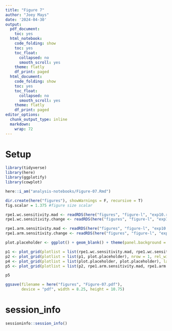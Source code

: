 ```yaml
---
title: "Figure 7"
author: "Joey Mays"
date: '2024-04-30'
output:
  pdf_document:
    toc: yes
  html_notebook:
    code_folding: show
    toc: yes
    toc_float:
      collapsed: no
      smooth_scroll: yes
    theme: flatly
    df_print: paged
  html_document:
    code_folding: show
    toc: yes
    toc_float:
      collapsed: no
      smooth_scroll: yes
    theme: flatly
    df_print: paged
editor_options:
  chunk_output_type: inline
  markdown:
    wrap: 72
---
```


# Setup

```r
library(tidyverse)
library(here)
library(ggplotify)
library(cowplot)
```

```r
here::i_am("analysis-notebooks/Figure-07.Rmd")
```

```r
dir.create(here("figures"), showWarnings = F, recursive = T)
fig.scalar = 1.375 #figure size scalar
```

```r
rpe1.wc.sensitivity.mad <- readRDS(here("figures", "figure-l", "exp10.rpe1.sensitivity.wc.mad.RDS"))
rpe1.wc.sensitivity.change <- readRDS(here("figures", "figure-l", "exp10.rpe1.sensitivity.wc.change.RDS"))

rpe1.arm.sensitivity.mad <- readRDS(here("figures", "figure-l", "exp10.rpe1.sensitivity.arm.mad.RDS"))
rpe1.arm.sensitivity.change <- readRDS(here("figures", "figure-l", "exp10.rpe1.sensitivity.arm.change.RDS"))
```

```r
plot.placeholder <- ggplot() + geom_blank() + theme(panel.background = element_blank())
```

```r
p1 <- plot_grid(plotlist = list(rpe1.wc.sensitivity.mad, rpe1.wc.sensitivity.change), nrow = 2, rel_heights = c(1,0.75), labels = c("A.", "B."), align = "v", axis = "lr", scale = 0.95, label_size = 12) 
p2 <- plot_grid(plotlist = list(p1, plot.placeholder), nrow = 1, rel_widths = c(1,0.7), labels = c("", ""), scale = c(1, 0.95), label_size = 12) 
p4 <- plot_grid(plotlist = list(plot.placeholder, plot.placeholder), labels = c(), ncol = 2, scale = 0.95, label_size = 12)
p5 <- plot_grid(plotlist = list(p2, rpe1.arm.sensitivity.mad, rpe1.arm.sensitivity.change, p4, plot.placeholder), ncol = 1, rel_heights = c(1.5, 0.75, 0.75, 1.5, 1.5), labels = c("", "C.", "D.", ""), scale = c(1, 0.95, 0.95, 1, 1), label_size = 12)

p5
```

```r
ggsave(filename = here("figures", "Figure-07.pdf"), 
       device = "pdf", width = 8.25, height = 10.75)
```

# session_info

```r
sessioninfo::session_info()
```


